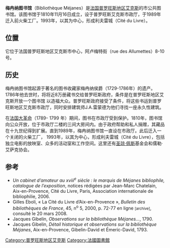 {{Infobox building
| name = 梅冉纳图书馆
| image = A l'entrée de la Bibliothèque Méjanes.jpg
| building_type = 图书馆
| location = 普罗旺斯地区艾克斯阿卢梅特街8-10号
| location_country = 法国
| coordinates = {{coord|43.5247|N|5.4393|E|source:wikidata|display=inline,title}}
}}
'''梅冉纳图书馆'''（Bibliothèque Méjanes）是[[法国|法国]][[普罗旺斯地区艾克斯|普罗旺斯地区艾克斯]]的市公共图书馆。该图书馆于1810年11月16日成立，设于普罗旺斯艾克斯市政厅，于1989年迁入前火柴工厂。1993年，以其为中心，形成利夫雷城（Cité du Livre）。

==位置==
它位于法国普罗旺斯地区艾克斯市中心，阿卢梅特街（rue des Allumettes）8-10号。

==历史==
梅冉纳图书馆起源于著名的图书收藏家梅冉纳侯爵（1729-1786年）的遗产。1786年他去世时，将将近8万册藏书交给普罗旺斯政府，条件是在普罗旺斯地区艾克斯开放一个图书馆 以造福大众。普罗旺斯政府接受了条件，将这些书运到普罗旺斯地区艾克斯市政厅，同时安排建筑师J.A.雷蒙德为他们寻找一座永久性建筑。

在[[法国大革命|法国大革命]]（1789- 1799 年）期间，图书在市政厅受到保护。1810年，图书馆向公众开放，位于市政厅二楼的三间大房间内。由于政府帮助和私人捐赠，其藏品在十九世纪得到扩展。直到1989年，梅冉纳图书馆一直设在市政厅。此后迁入一个关闭的火柴工厂， 1993年，以其为中心，形成利夫雷城（Cité du Livre），包括独立电影的放映室、众多的活动室和工作空间。这里还有[[圣琼·佩斯|圣琼·佩斯]]基金会和儒勒·艾萨克协会。

== 参考 ==
* ''Un cabinet d’amateur au <abbr>xviii<sup>e</sup></abbr> siècle : le marquis de Méjanes bibliophile, catalogue de l’exposition'', notices rédigées par Jean-Marc Chatelain, Aix-en-Provence, Cité du Livre, Paris, Association internationale de bibliophilie, 2006.
* Gilles Eboli, « La Cité du Livre d’Aix-en-Provence », ''Bulletin des bibliothèques de France'', 45, <abbr>n<sup>o</sup></abbr> 5, 2000, <abbr>p.</abbr> 72-77 en ligne <small>[archive]</small>, consulté le 20 mars 2008.
* Jacques Gibelin, ''Observations sur la bibliothèque Méjanes…'', 1790.
* Jacques Gibelin, ''Détail historique et observations sur la bibliothèque Méjanes'', Aix-en-Provence, Gibelin-David et Émeric-David, 1793.
{{Reflist}}
[[Category:普罗旺斯地区艾克斯|Category:普罗旺斯地区艾克斯]]
[[Category:法國圖書館|Category:法國圖書館]]